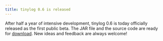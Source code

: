 ```yaml
---
title: tinylog 0.6 is released
---
```


After half a year of intensive development, tinylog 0.6 is today officially released as the first public beta. The JAR file and the source code are ready for [download](/download/). New ideas and feedback are always welcome!
